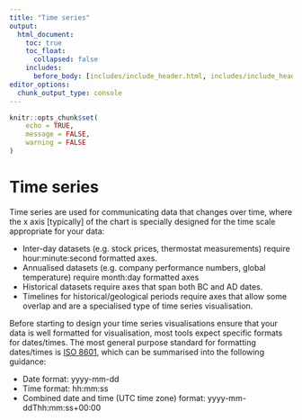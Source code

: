 ```yaml
---
title: "Time series"
output:
  html_document:
    toc: true
    toc_float:
      collapsed: false
    includes:
      before_body: [includes/include_header.html, includes/include_header_navpage.html]
editor_options: 
  chunk_output_type: console
---
```


```r
knitr::opts_chunk$set(
	echo = TRUE,
	message = FALSE,
	warning = FALSE
)
```

# Time series

Time series are used for communicating data that changes over time, where the x axis [typically] of the chart is specially designed for the time scale appropriate for your data:

- Inter-day datasets (e.g. stock prices, thermostat measurements) require hour:minute:second formatted axes.
- Annualised datasets (e.g. company performance numbers, global temperature) require month:day formatted axes
- Historical datasets require axes that span both BC and AD dates.
- Timelines for historical/geological periods require axes that allow some overlap and are a specialised type of time series visualisation.

Before starting to design your time series visualisations ensure that your data is well formatted for visualisation, most tools expect specific formats for dates/times. The most general purpose standard for formatting dates/times is [ISO 8601](https://en.wikipedia.org/wiki/ISO_8601), which can be summarised into the following guidance:

- Date format: yyyy-mm-dd
- Time format: hh:mm:ss
- Combined date and time (UTC time zone) format: yyyy-mm-ddThh:mm:ss+00:00





